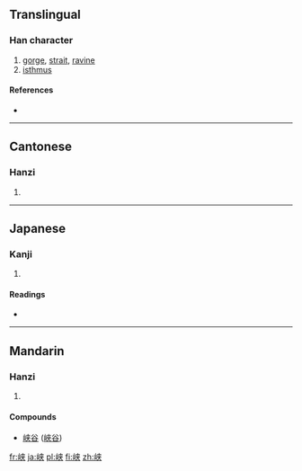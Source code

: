 {{also|峽}}
==Translingual==

===Han character===
{{Han char|rn=46|rad=山|as=06|sn=9|four=|canj=山大廿 (UKT)}}

# [[gorge]], [[strait]], [[ravine]]
# [[isthmus]]

====References====
* {{Han ref|kx=0311.061|dkj=08068|hdz=10770.040|uh=5CE1|ud=23777}}

----

==Cantonese==

===Hanzi===
{{yue-hanzi|jyut=|y=haap6|tra=峽}}

# {{defn|lang=yue|sort=山06}}

----

==Japanese==

===Kanji===
{{ja-kanji|grade=c|rs=山06}}

# {{defn|lang=ja|sort=山06}}

====Readings====
* {{ja-readings|on=[[きょう]] (kyō), [[こう]] (kō)|kun=[[はざま]] (hazama)}}

----

==Mandarin==

===Hanzi===
{{cmn-hanzi|tra=峽|pin=[[xiá]] ([[xia2]])|wg=hsia<sup>2</sup>}}

# {{defn|lang=cmn|sort=山06}}

====Compounds====
* [[峡谷]] ([[峽谷]])

[[fr:峡]]
[[ja:峡]]
[[pl:峡]]
[[fi:峡]]
[[zh:峡]]